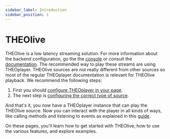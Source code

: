 ```yaml
---
sidebar_label: Introduction
sidebar_position: 1
---
```


# THEOlive


THEOlive is a low latency streaming solution. For more information about the backend configuration, go the the
[console](https://console.theo.live) or consult the [documentation](./getting-started/index). The recommended
way to play these streams are using THEOplayer. THEOlive sources are not really different from other sources so most
of the regular THEOplayer documentation is relevant for THEOlive playback.
We recommend the following steps:

1. First you should [configure THEOplayer in your page](../theoplayer/getting-started/sdks/web/getting-started).
2. The next step is [configuring the correct type of source](../theoplayer/how-to-guides/web/theolive/getting-started).

And that's it, you now have a THEOplayer instance that can play the THEOlive source. Now you can interact with the player
in all kinds of ways, like calling methods and listening to events as explained in this [guide](../theoplayer/getting-started/sdks/web/api-examples).

On these pages, you'll learn how to get started with THEOlive, how to use the various features, and explore examples.

<SidebarDocCardList />
